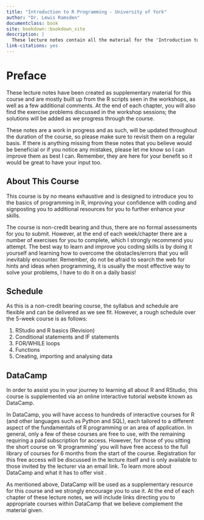 ```yaml
--- 
title: "Introduction to R Programming - University of York"
author: "Dr. Lewis Ramsden"
documentclass: book
site: bookdown::bookdown_site
description: |
  These lecture notes contain all the material for the 'Introduction to R Programming' workshops, which is a supplimentary course of the `BSc Actuarial Science' programme at the University of York.
link-citations: yes
---
```


# Preface {-}

These lecture notes have been created as supplementary material for this course and are mostly built up from the R scripts seen in the workshops, as well as a few additional comments. At the end of each chapter, you will also find the exercise problems discussed in the workshop sessions; the solutions will be added as we progress through the course. 

These notes are a work in progress and as such, will be updated throughout the duration of the course, so please make sure to revisit them on a regular basis. If there is anything missing from these notes that you believe would be beneficial or if you notice any mistakes, please let me know so I can improve them as best I can. Remember, they are here for your benefit so it would be great to have your input too.

## About This Course {-}

This course is by no means exhaustive and is designed to introduce you to the basics of programming in R, improving your confidence with coding and signposting you to additional resources for you to further enhance your skills. 

The course is non-credit bearing and thus, there are no formal assessments for you to submit. However, at the end of each week/chapter there are a number of exercises for you to complete, which I strongly recommend you attempt. The best way to learn and improve you coding skills is by doing it yourself and learning how to overcome the obstacles/errors that you will inevitably encounter. Remember, do not be afraid to search the web for hints and ideas when programming, it is usually the most effective way to solve your problems, I have to do it on a daily basis!

## Schedule {-}

As this is a non-credit bearing course, the syllabus and schedule are flexible and can be delivered as we see fit. However, a rough schedule over the 5-week course is as follows:

1. RStudio and R basics (Revision)
2. Conditional statements and IF statements
3. FOR/WHILE loops
4. Functions
5. Creating, importing and analysing data 

## DataCamp {-}

In order to assist you in your journey to learning all about R and RStudio, this course is supplemented via an online interactive tutorial website known as DataCamp.

In DataCamp, you will have access to hundreds of interactive courses for R (and other languages such as Python and SQL), each tailored to a different aspect of the fundamentals of R programming or an area of application. In general, only a few of these courses are free to use, with the remaining requiring a paid subscription for access. However, for those of you sitting the short course on 'R programming' you will have free access to the full library of courses for 6 months from the start of the course. Registration for this free access will be discussed in the lecture itself and is only available to those invited by the lecturer via an email link. To learn more about DataCamp and what it has to offer visit \url{https://www.datacamp.com}. 

As mentioned above, DataCamp will be used as a supplementary resource for this course and we strongly encourage you to use it. At the end of each chapter of these lecture notes, we will include links directing you to appropriate courses within DataCamp that we believe complement the material given. 


